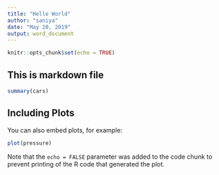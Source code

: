 ```yaml
---
title: "Hello World"
author: "saniya"
date: "May 20, 2019"
output: word_document
---
```


```r
knitr::opts_chunk$set(echo = TRUE)
```

## This is markdown file  

```r
summary(cars)
```

## Including Plots

You can also embed plots, for example:

```r
plot(pressure)
```

Note that the `echo = FALSE` parameter was added to the code chunk to prevent printing of the R code that generated the plot.
